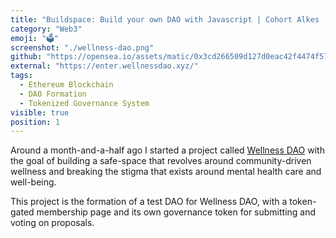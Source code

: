 ```yaml
---
title: "Buildspace: Build your own DAO with Javascript | Cohort Alkes | #35"
category: "Web3"
emoji: "🗳"
screenshot: "./wellness-dao.png"
github: "https://opensea.io/assets/matic/0x3cd266509d127d0eac42f4474f57d0526804b44e/6860"
external: "https://enter.wellnessdao.xyz/"
tags:
  - Ethereum Blockchain
  - DAO Formation
  - Tokenized Governance System
visible: true
position: 1
---
```


Around a month-and-a-half ago I started a project called [Wellness DAO](https://wellnessdao.xyz) with the goal of building a safe-space that revolves around community-driven wellness and breaking the stigma that exists around mental health care and well-being.

This project is the formation of a test DAO for Wellness DAO, with a token-gated membership page and its own governance token for submitting and voting on proposals.
